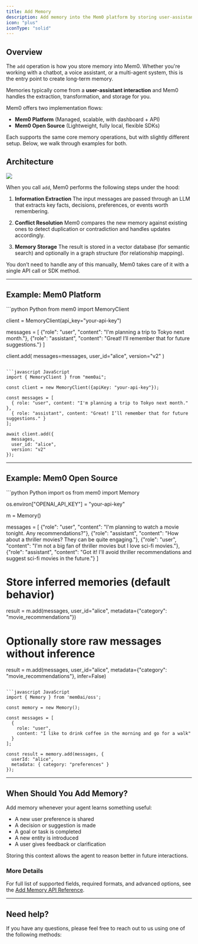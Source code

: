 ```yaml
---
title: Add Memory
description: Add memory into the Mem0 platform by storing user-assistant interactions and facts for later retrieval.
icon: "plus"
iconType: "solid"
---
```


## Overview

The `add` operation is how you store memory into Mem0. Whether you're working with a chatbot, a voice assistant, or a multi-agent system, this is the entry point to create long-term memory.

Memories typically come from a **user-assistant interaction** and Mem0 handles the extraction, transformation, and storage for you.

Mem0 offers two implementation flows:

- **Mem0 Platform** (Managed, scalable, with dashboard + API)
- **Mem0 Open Source** (Lightweight, fully local, flexible SDKs)

Each supports the same core memory operations, but with slightly different setup. Below, we walk through examples for both.


## Architecture

<Frame caption="Architecture diagram illustrating the process of adding memories.">
  <img src="../../images/add_architecture.png" />
</Frame>

When you call `add`, Mem0 performs the following steps under the hood:

1. **Information Extraction**
   The input messages are passed through an LLM that extracts key facts, decisions, preferences, or events worth remembering.

2. **Conflict Resolution**
   Mem0 compares the new memory against existing ones to detect duplication or contradiction and handles updates accordingly.

3. **Memory Storage**
   The result is stored in a vector database (for semantic search) and optionally in a graph structure (for relationship mapping).

You don’t need to handle any of this manually, Mem0 takes care of it with a single API call or SDK method.

---

## Example: Mem0 Platform

<CodeGroup>
```python Python
from mem0 import MemoryClient

client = MemoryClient(api_key="your-api-key")

messages = [
    {"role": "user", "content": "I'm planning a trip to Tokyo next month."},
    {"role": "assistant", "content": "Great! I’ll remember that for future suggestions."}
]

client.add(
    messages=messages,
    user_id="alice",
    version="v2"
)
```

```javascript JavaScript
import { MemoryClient } from "mem0ai";

const client = new MemoryClient({apiKey: "your-api-key"});

const messages = [
  { role: "user", content: "I'm planning a trip to Tokyo next month." },
  { role: "assistant", content: "Great! I’ll remember that for future suggestions." }
];

await client.add({
  messages,
  user_id: "alice",
  version: "v2"
});
```
</CodeGroup>

---

## Example: Mem0 Open Source

<CodeGroup>
```python Python
import os
from mem0 import Memory

os.environ["OPENAI_API_KEY"] = "your-api-key"

m = Memory()

messages = [
    {"role": "user", "content": "I'm planning to watch a movie tonight. Any recommendations?"},
    {"role": "assistant", "content": "How about a thriller movies? They can be quite engaging."},
    {"role": "user", "content": "I'm not a big fan of thriller movies but I love sci-fi movies."},
    {"role": "assistant", "content": "Got it! I'll avoid thriller recommendations and suggest sci-fi movies in the future."}
]

# Store inferred memories (default behavior)
result = m.add(messages, user_id="alice", metadata={"category": "movie_recommendations"})

# Optionally store raw messages without inference
result = m.add(messages, user_id="alice", metadata={"category": "movie_recommendations"}, infer=False)
```

```javascript JavaScript
import { Memory } from 'mem0ai/oss';

const memory = new Memory();

const messages = [
  {
    role: "user",
    content: "I like to drink coffee in the morning and go for a walk"
  }
];

const result = memory.add(messages, {
  userId: "alice",
  metadata: { category: "preferences" }
});
```
</CodeGroup>

---

## When Should You Add Memory?

Add memory whenever your agent learns something useful:

- A new user preference is shared
- A decision or suggestion is made
- A goal or task is completed
- A new entity is introduced
- A user gives feedback or clarification

Storing this context allows the agent to reason better in future interactions.


### More Details

For full list of supported fields, required formats, and advanced options, see the
[Add Memory API Reference](/api-reference/memory/add-memories).

---

## Need help?
If you have any questions, please feel free to reach out to us using one of the following methods:

<Snippet file="get-help.mdx"/>